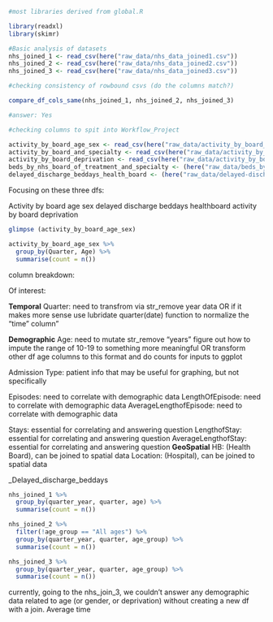 ```r
#most libraries derived from global.R

library(readxl)
library(skimr)

#Basic analysis of datasets
nhs_joined_1 <- read_csv(here("raw_data/nhs_data_joined1.csv"))
nhs_joined_2 <- read_csv(here("raw_data/nhs_data_joined2.csv"))
nhs_joined_3 <- read_csv(here("raw_data/nhs_data_joined3.csv"))

#checking consistency of rowbound csvs (do the columns match?)

compare_df_cols_same(nhs_joined_1, nhs_joined_2, nhs_joined_3)

#answer: Yes

#checking columns to spit into Workflow_Project

activity_by_board_age_sex <- read_csv(here("raw_data/activity_by_board_age_sex.csv"))
activity_by_board_and_specialty <- read_csv(here("raw_data/activity_by_board_and_specialty.csv"))
activity_by_board_deprivation <- read_csv(here("raw_data/activity_by_board_deprivation.csv"))
beds_by_nhs_board_of_treatment_and_specialty <- (here("raw_data/beds_by_nhs_board_of_treatment_and_specialty.csv"))
delayed_discharge_beddays_health_board <- (here("raw_data/delayed-discharge-beddays-health-board.csv"))
```
Focusing on these three dfs:

Activity by board age sex
delayed discharge beddays healthboard
activity by board deprivation
```r
glimpse (activity_by_board_age_sex)


```
```r
activity_by_board_age_sex %>% 
  group_by(Quarter, Age) %>% 
  summarise(count = n())
```

column breakdown:

Of interest:

__Temporal__
Quarter: need to transfrom via str_remove year data OR if it makes more sense use lubridate quarter(date) function to normalize the "time" column"


__Demographic__
Age: need to mutate str_remove "years" figure out how to impute the range of 10-19 to something more meaningful OR transform other df age columns to this format and do counts for inputs to ggplot

Admission Type: patient info that may be useful for graphing, but not specifically

Episodes: need to correlate with demographic data
LengthOfEpisode: need to correlate with demographic data
AverageLengthofEpisode: need to correlate with demographic data

Stays: essential for correlating and answering question
LengthofStay: essential for correlating and answering question
AverageLengthofStay: essential for correlating and answering question
__GeoSpatial__
HB: (Health Board), can be joined to spatial data
Location: (Hospital), can be joined to spatial data


_Delayed_discharge_beddays

```r
nhs_joined_1 %>% 
  group_by(quarter_year, quarter, age) %>% 
  summarise(count = n())

```

```r
nhs_joined_2 %>% 
  filter(!age_group == "All ages") %>% 
  group_by(quarter_year, quarter, age_group) %>% 
  summarise(count = n())
```

```r
nhs_joined_3 %>% 
  group_by(quarter_year, quarter, age_group) %>% 
  summarise(count = n())
```

currently, going to the nhs_join_3, we couldn't answer any demographic data related to age (or gender, or deprivation) without creating a new df with a join.
Average time
